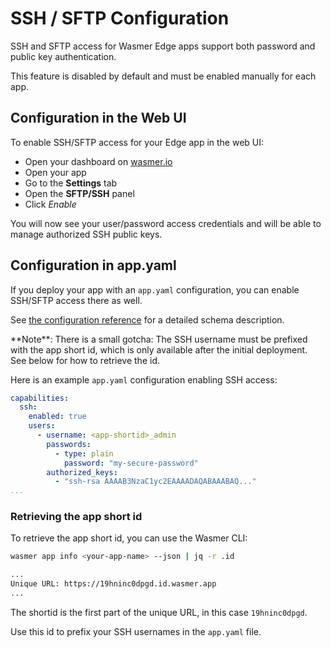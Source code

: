 
# SSH / SFTP Configuration

<CalloutProFeature />

SSH and SFTP access for Wasmer Edge apps support both password and public key
authentication.

This feature is disabled by default and must be enabled manually for each app.

## Configuration in the Web UI

To enable SSH/SFTP access for your Edge app in the web UI:

* Open your dashboard on [wasmer.io](https://wasmer.io)
* Open your app
* Go to the **Settings** tab
* Open the **SFTP/SSH** panel
* Click *Enable*

You will now see your user/password access credentials
and will be able to manage authorized SSH public keys.

## Configuration in app.yaml

If you deploy your app with an `app.yaml` configuration, you can enable SSH/SFTP access
there as well.

See [the configuration reference](/edge/configuration#ssh) for a detailed
schema description.

<Callout type="info">
**Note**: There is a small gotcha:
The SSH username must be prefixed with the app short id, which is only available
after the initial deployment. See below for how to retrieve the id.
</Callout>

Here is an example `app.yaml` configuration enabling SSH access:

```yaml filename="app.yaml" copy
capabilities:
  ssh:
    enabled: true
    users:
      - username: <app-shortid>_admin
        passwords:
          - type: plain
            password: "my-secure-password"
        authorized_keys:
          - "ssh-rsa AAAAB3NzaC1yc2EAAAADAQABAAABAQ..."
...
```

### Retrieving the app short id

To retrieve the app short id, you can use the Wasmer CLI:

```bash
wasmer app info <your-app-name> --json | jq -r .id

...
Unique URL: https://19hninc0dpgd.id.wasmer.app
...
```

The shortid is the first part of the unique URL, in this case `19hninc0dpgd`.

Use this id to prefix your SSH usernames in the `app.yaml` file.


